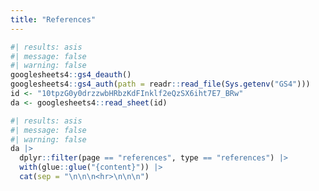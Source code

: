```yaml
---
title: "References"
---
```


```r
#| results: asis
#| message: false
#| warning: false
googlesheets4::gs4_deauth()
googlesheets4::gs4_auth(path = readr::read_file(Sys.getenv("GS4")))
id <- "10tpzG0y0drzzwbHRbzKdFInklf2eQzSX6iht7E7_BRw"
da <- googlesheets4::read_sheet(id)
```

```r
#| results: asis
#| message: false
#| warning: false
da |> 
  dplyr::filter(page == "references", type == "references") |> 
  with(glue::glue("{content}")) |> 
  cat(sep = "\n\n\n<hr>\n\n\n")
```
